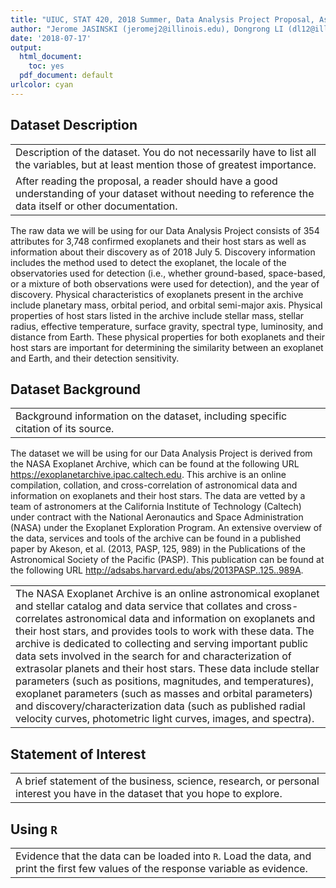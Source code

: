 ```yaml
---
title: "UIUC, STAT 420, 2018 Summer, Data Analysis Project Proposal, Assessing Developments in the Search for a Second Earth"
author: "Jerome JASINSKI (jeromej2@illinois.edu), Dongrong LI (dl12@illinois.edu), Thai Duy Cuong NGUYEN (thaidn2@illinois.edu)"
date: '2018-07-17'
output:
  html_document: 
    toc: yes
  pdf_document: default
urlcolor: cyan
---
```


## Dataset Description ##

---
Description of the dataset. You do not necessarily have to list all the variables, but at least mention those of greatest importance.
After reading the proposal, a reader should have a good understanding of your dataset without needing to reference the data itself or other documentation.
---

The raw data we will be using for our Data Analysis Project consists of 354 attributes for 3,748 confirmed exoplanets and their host stars as well as information about their discovery as of 2018 July 5. Discovery information includes the method used to detect the exoplanet, the locale of the observatories used for detection (i.e., whether ground-based, space-based, or a mixture of both observations were used for detection), and the year of discovery. Physical characteristics of exoplanets present in the archive include planetary mass, orbital period, and orbital semi-major axis. Physical properties of host stars listed in the archive include stellar mass, stellar radius, effective temperature, surface gravity, spectral type, luminosity, and distance from Earth. These physical properties for both exoplanets and their host stars are important for determining the similarity between an exoplanet and Earth, and their detection sensitivity.

## Dataset Background ##

---
Background information on the dataset, including specific citation of its source.
---

The dataset we will be using for our Data Analysis Project is derived from the NASA Exoplanet Archive, which can be found at the following URL [https://exoplanetarchive.ipac.caltech.edu](https://exoplanetarchive.ipac.caltech.edu). This archive is an online compilation, collation, and cross-correlation of astronomical data and information on exoplanets and their host stars. The data are vetted by a team of astronomers at the California Institute of Technology (Caltech) under contract with the National Aeronautics and Space Administration (NASA) under the Exoplanet Exploration Program. An extensive overview of the data, services and tools of the archive can be found in a published paper by Akeson, et al. (2013, PASP, 125, 989) in the Publications of the Astronomical Society of the Pacific (PASP). This publication can be found at the following URL [http://adsabs.harvard.edu/abs/2013PASP..125..989A](http://adsabs.harvard.edu/abs/2013PASP..125..989A).

---
The NASA Exoplanet Archive is an online astronomical exoplanet and stellar catalog and data service that collates and cross-correlates astronomical data and information on exoplanets and their host stars, and provides tools to work with these data. The archive is dedicated to collecting and serving important public data sets involved in the search for and characterization of extrasolar planets and their host stars. These data include stellar parameters (such as positions, magnitudes, and temperatures), exoplanet parameters (such as masses and orbital parameters) and discovery/characterization data (such as published radial velocity curves, photometric light curves, images, and spectra).
---

## Statement of Interest ##

---
A brief statement of the business, science, research, or personal interest you have in the dataset that you hope to explore.
---

## Using `R` ##

---
Evidence that the data can be loaded into `R`. Load the data, and print the first few values of the response variable as evidence.
---
